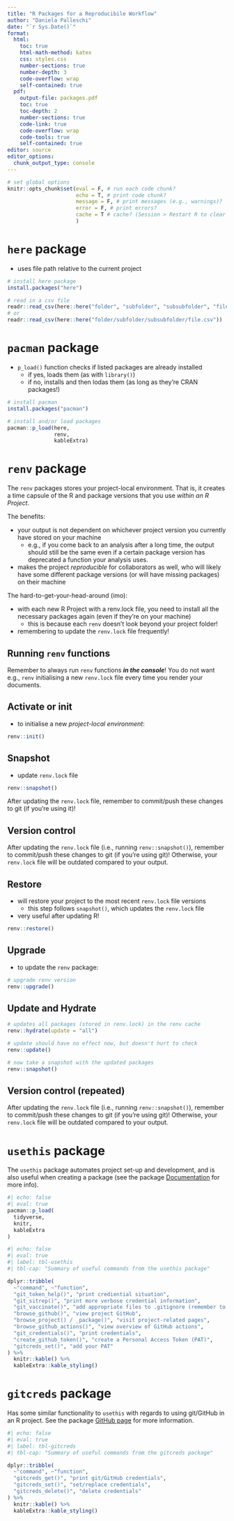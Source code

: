 ```yaml
---
title: "R Packages for a Reproducibile Workflow"
author: "Daniela Palleschi"
date: "`r Sys.Date()`"
format:
  html:
    toc: true
    html-math-method: katex
    css: styles.css
    number-sections: true
    number-depth: 3
    code-overflow: wrap
    self-contained: true
  pdf:
    output-file: packages.pdf
    toc: true
    toc-depth: 2
    number-sections: true
    code-link: true
    code-overflow: wrap
    code-tools: true
    self-contained: true
editor: source
editor_options: 
  chunk_output_type: console
---
```


```r
# set global options
knitr::opts_chunk$set(eval = F, # run each code chunk?
                      echo = T, # print code chunk?
                      message = F, # print messages (e.g., warnings)?
                      error = F, # print errors?
                      cache = T # cache? (Session > Restart R to clear cache)
                      ) 
```

# `here` package

- uses file path relative to the current project

```r
# install here package
install.packages("here")

# read in a csv file
readr::read_csv(here::here("folder", "subfolder", "subsubfolder", "file.csv"))
# or
readr::read_csv(here::here("folder/subfolder/subsubfolder/file.csv"))
```


# `pacman` package

- `p_load()` function checks if listed packages are already installed
  - if yes, loads them (as with `library()`)
  - if no, installs and then lodas them (as long as they're CRAN packages!)
  
```r
# install pacman
install.packages("pacman")

# install and/or load packages
pacman::p_load(here,
               renv,
               kableExtra)
```


# `renv` package

The `renv` packages stores your project-local environment. That is, it creates a time capsule of the R and package versions that you use *within an R Project*.

The benefits:

- your output is not dependent on whichever project version you currently have stored on your machine
  + e.g., if you come back to an analysis after a long time, the output should still be the same even if a certain package version has deprecated a function your analysis uses.
- makes the project *reproducible* for collaborators as well, who will likely have some different package versions (or will have missing packages) on their machine

The hard-to-get-your-head-around (imo):

- with each new R Project with a renv.lock file, you need to install all the necessary packages again (even if they're on your machine)
  + this is because each `renv` doesn't look beyond your project folder!
- remembering to update the `renv.lock` file frequently!

::: {.callout-warning}
## Running `renv` functions

Remember to always run `renv` functions ***in the console***! You do not want e.g., `renv` initialising a new `renv.lock` file every time you render your documents.

:::

## Activate or init

- to initialise a new *project-local environment*:

```r
renv::init()
```


## Snapshot

- update `renv.lock` file

```r
renv::snapshot()
```

After updating the `renv.lock` file, remember to commit/push these changes to git (if you're using it)!

::: {.callout-tip}
## Version control

After updating the `renv.lock` file (i.e., running `renv::snapshot()`), remember to commit/push these changes to git (if you're using git)! Otherwise, your `renv.lock` file will be outdated compared to your output.

:::

## Restore

- will restore your project to the most recent `renv.lock` file versions
  - this step follows `snapshot()`, which updates the `renv.lock` file
- very useful after updating R!

```r
renv::restore()
```

## Upgrade

- to update the `renv` package:

```r
# upgrade renv version
renv::upgrade()
```

## Update and Hydrate

```r
# updates all packages (stored in renv.lock) in the renv cache
renv::hydrate(update = "all")

# update should have no effect now, but doesn't hurt to check
renv::update()

# now take a snapshot with the updated packages
renv::snapshot()
```

::: {.callout-tip}
## Version control (repeated)

After updating the `renv.lock` file (i.e., running `renv::snapshot()`), remember to commit/push these changes to git (if you're using git)! Otherwise, your `renv.lock` file will be outdated compared to your output.

:::


# `usethis` package

The `usethis` package automates project set-up and development, and is also useful when creating a package (see the package [Documentation](https://usethis.r-lib.org/index.html) for more info).

```r
#| echo: false
#| eval: true
pacman::p_load(
  tidyverse,
  knitr,
  kableExtra
)
```

```r
#| echo: false
#| eval: true
#| label: tbl-usethis
#| tbl-cap: "Summary of useful commands from the usethis package"

dplyr::tribble(
  ~"command", ~"function",
  "git_token_help()", "print crediential situation",
  "git_sitrep()", "print more verbose credential information",
  "git_vaccinate()", "add appropriate files to .gitignore (remember to stage, commit, and push)",
  "browse_github()", "view project GitHub",
  "browse_project() / _package()", "visit project-related pages",
  "browse_github_actions()", "view overview of GitHub actions",
  "git_credentials()", "print credentials",
  "create_github_token()", "create a Personal Access Token (PAT)",
  "gitcreds_set()", "add your PAT"
) %>% 
  knitr::kable() %>% 
  kableExtra::kable_styling()
```

# `gitcreds` package

Has some similar functionality to `usethis` with regards to using git/GitHub in an R project. See the package [GitHub page](https://github.com/r-lib/gitcreds) for more information.

```r
#| echo: false
#| eval: true
#| label: tbl-gitcreds
#| tbl-cap: "Summary of useful commands from the gitcreds package"

dplyr::tribble(
  ~"command", ~"function",
  "gitcreds_get()", "print git/GitHub credentials",
  "gitcreds_set()", "set/replace credentials",
  "gitcreds_delete()", "delete credentials"
) %>% 
  knitr::kable() %>% 
  kableExtra::kable_styling()
```

